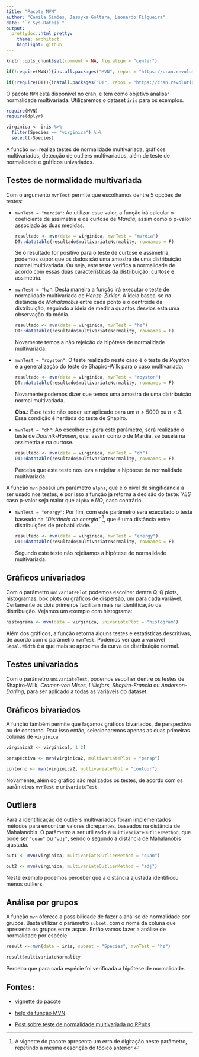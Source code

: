 ```yaml
---
title: "Pacote MVN"
author: "Camila Simões, Jessyka Goltara, Leonardo Filgueira"
date: "`r Sys.Date()`"
output:
  prettydoc::html_pretty:
    theme: architect
    highlight: github
---
```


```r
knitr::opts_chunk$set(comment = NA, fig.align = "center")

if(!require(MVN)){install.packages("MVN", repos = "https://cran.revolutionanalytics.com")}

if(!require(DT)){install.packages("DT", repos = "https://cran.revolutionanalytics.com")}
```

O pacote `MVN` está disponível no cran, e tem como objetivo analisar normalidade multivariada. Utilizaremos o dataset `iris` para os exemplos.

```r
require(MVN)
require(dplyr)

virginica <- iris %>% 
  filter(Species == "virginica") %>% 
  select(-Species)
```

A função `mvn` realiza testes de normalidade multivariada, gráficos multivariados, detecção de outliers multivariados, além de teste de normalidade e gráficos univariados. 

## Testes de normalidade multivariada

Com o argumento `mvnTest` permite que escolhamos dentre 5 opções de testes:

- `mvnTest = "mardia"`: Ao utilizar esse valor, a função irá calcular o coeficiente de assimetria e de curtose de *Mardia*, assim como o p-valor associado às duas medidas.
    
    ```r
    resultado <- mvn(data = virginica, mvnTest = "mardia")
    DT::datatable(resultado$multivariateNormality, rownames = F)
    ```
    
    Se o resultado for positivo para o teste de curtose e assimetria, podemos supor que os dados são uma amostra de uma distribuição normal multivariada. Ou seja, este teste verifica a normalidade de acordo com essas duas características da distribuição: curtose e assimetria.

- `mvnTest = "hz"`: Desta maneira a função irá executar o teste de normalidade multivariada de *Henze-Zirkler*. A ideia basea-se na distância de *Mahalanobis* entre cada ponto e o centróide da distribuição, seguindo a ideia de medir a quantos desvios está uma observação da média.

    ```r
    resultado <- mvn(data = virginica, mvnTest = "hz")
    DT::datatable(resultado$multivariateNormality, rownames = F)  
    ```

    Novamente temos a não rejeição da hipótese de normalidade multivariada.
    
- `mvnTest = "royston"`: O teste realizado neste caso é o teste de *Royston* é a generalização do teste de Shapiro-Wilk para o caso multivariado.

    ```r
    resultado <- mvn(data = virginica, mvnTest = "royston")
    DT::datatable(resultado$multivariateNormality, rownames = F)  
    ```

    Novamente podemos dizer que temos uma amostra de uma distribuição normal multivariada.
   
    **Obs.:** Esse teste não poder ser aplicado para um $n > 5000$ ou $n < 3$. Essa condição é herdada do teste de Shapiro.
    
- `mvnTest = "dh"`: Ao escolher `dh` para este parâmetro, será realizado o teste de *Doornik-Hansen*, que, assim como o de Mardia, se baseia na assimetria e na curtose.

    ```r
    resultado <- mvn(data = virginica, mvnTest = "dh")
    DT::datatable(resultado$multivariateNormality, rownames = F) 
    ```

    Perceba que este teste nos leva a rejeitar a hipótese de normalidade multivariada.
    
A função `mvn` possui um parâmetro `alpha`, que é o nível de singificância a ser usado nos testes, e por isso a função já retorna a decisão do teste: *YES* caso p-valor seja maior que `alpha` e *NO*, caso contrário.

- `mvnTest = "energy"`: Por fim, com este parâmetro será executado o teste baseado na *"Distância de energia"* [^1], que é uma distância entre distribuições de probabilidade.

    ```r
    resultado <- mvn(data = virginica, mvnTest = "energy")
    DT::datatable(resultado$multivariateNormality, rownames = F) 
    ```
    
    Segundo este teste não rejeitamos a hipótese de normalidade multivariada.

## Gráficos univariados

Com o parâmetro `univariatePlot` podemos escolher dentre Q-Q plots, histogramas, box plots ou gráficos de dispersão, um para cada variável. Certamente os dois primeiros facilitam mais na identificação da distribuição. Vejamos um exemplo com histograma:

```r
histograma <- mvn(data = virginica, univariatePlot = "histogram")
```

Além dos gráficos, a função retorna alguns testes e estatísticas descritivas, de acordo com o parâmetro `mvnTest`.
Podemos ver que a variável `Sepal.Width` é a que mais se aproxima da curva da distribuição normal.

## Testes univariados

Com o parâmetro `univariateTest`, podemos escolher dentre os testes de Shapiro-Wilk, *Cramer-von Mises*, *Lilliefors*, *Shapiro-Francia* ou *Anderson-Darling*, para ser aplicado a todas as variáveis do dataset.

## Gráficos bivariados

A função também permite que façamos gráficos bivariados, de perspectiva ou de contorno. Para isso então, selecionaremos apenas as duas primeiras colunas de `virginica`

```r
virginica2 <- virginica[, 1:2]

perspectiva <- mvn(virginica2, multivariatePlot = "persp")

contorno <- mvn(virginica2, multivariatePlot = "contour")
```

Novamente, além do gráfico são realizados os testes, de acordo com os parâmetros `mvnTest` e `univariateTest`.

## Outliers

Para a identificação de outliers multivariados foram implementados métodos para encontrar valores dicrepantes, baseados na distância de Mahalanobis. O parâmetro a ser utilizado é `multivariateOutlierMethod`, que pode ser `"quan"` ou `"adj"`, sendo o segundo a distância de Mahalanobis ajustada.

```r
out1 <- mvn(virginica, multivariateOutlierMethod = "quan")

out2 <- mvn(virginica, multivariateOutlierMethod = "adj")
```

Neste exemplo podemos perceber que a distância ajustada identificou menos outliers.

## Análise por grupos

A função `mvn` oferece a possibilidade de fazer a análise de normalidade por grupos. Basta utilizar o parâmetro `subset`, com o nome da coluna que apresenta os grupos entre aspas. Então vamos fazer a análise de normalidade por espécie. 

```r
result <- mvn(data = iris, subset = "Species", mvnTest = "hz")

result$multivariateNormality
```

Perceba que para cada espécie foi verificada a hipótese de normalidade.

[^1]: A vignette do pacote apresenta um erro de digitação neste parâmetro, repetindo a mesma descrição do tópico anterior.
    
## Fontes:

- [vignette do pacote](https://cran.r-project.org/web/packages/MVN/vignettes/MVN.pdf)

- [help da função MVN](https://www.rdocumentation.org/packages/MVN/versions/5.5/topics/mvn)

- [Post sobre teste de normalidade multivariada no RPubs](http://rstudio-pubs-static.s3.amazonaws.com/356739_a9ed8f3ccc9045bf937b35a7d6379f6b.html)